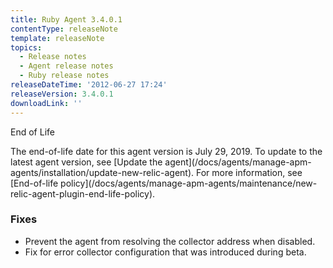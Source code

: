 ```yaml
---
title: Ruby Agent 3.4.0.1
contentType: releaseNote
template: releaseNote
topics:
  - Release notes
  - Agent release notes
  - Ruby release notes
releaseDateTime: '2012-06-27 17:24'
releaseVersion: 3.4.0.1
downloadLink: ''
---
```


End of Life

<Callout variant="important">
  The end-of-life date for this agent version is July 29, 2019. To update to the latest agent version, see [Update the agent](/docs/agents/manage-apm-agents/installation/update-new-relic-agent). For more information, see [End-of-life policy](/docs/agents/manage-apm-agents/maintenance/new-relic-agent-plugin-end-life-policy).
</Callout>

### Fixes

* Prevent the agent from resolving the collector address when disabled.
* Fix for error collector configuration that was introduced during beta.
